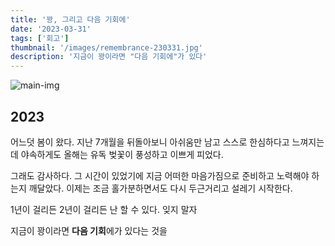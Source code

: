 ```yaml
--- 
title: '꽝, 그리고 다음 기회에' 
date: '2023-03-31' 
tags: ['회고'] 
thumbnail: '/images/remembrance-230331.jpg' 
description: '지금이 꽝이라면 "다음 기회에"가 있다' 
--- 
```


<img src="/images/remembrance-230331.jpg" alt="main-img" className="rounded-xl" />
<br />

## 2023

어느덧 봄이 왔다.
지난 7개월을 뒤돌아보니 아쉬움만 남고 스스로 한심하다고 느껴지는데 야속하게도 올해는 유독 벚꽃이 풍성하고 이쁘게 피었다.

그래도 감사하다.
그 시간이 있었기에 지금 어떠한 마음가짐으로 준비하고 노력해야 하는지 깨달았다.
이제는 조금 홀가분하면서도 다시 두근거리고 설레기 시작한다.

1년이 걸리든 2년이 걸리든 난 할 수 있다.
잊지 말자

지금이 꽝이라면 **다음 기회**에가 있다는 것을
